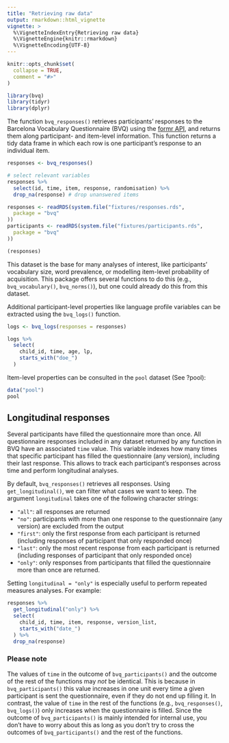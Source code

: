 ---
title: "Retrieving raw data"
output: rmarkdown::html_vignette
vignette: >
  %\VignetteIndexEntry{Retrieving raw data}
  %\VignetteEngine{knitr::rmarkdown}
  %\VignetteEncoding{UTF-8}
---

```{r, include = FALSE}
knitr::opts_chunk$set(
  collapse = TRUE,
  comment = "#>"
)
```

```{r setup, message=FALSE, warning=FALSE}
library(bvq)
library(tidyr)
library(dplyr)
```

The function `bvq_responses()` retrieves participants' responses to the Barcelona Vocabulary Questionnaire (BVQ) using the [formr API](https://formr.org/documentation), and returns them along participant- and item-level information. This function returns a tidy data frame in which each row is one participant's response to an individual item. 

```{r responses, eval=FALSE, echo=TRUE, message=FALSE, warning=FALSE, paged.print=FALSE}
responses <- bvq_responses()

# select relevant variables
responses %>%
  select(id, time, item, response, randomisation) %>%
  drop_na(response) # drop unanswered items
```

```{r load-responses, echo=FALSE, message=FALSE, warning=FALSE, paged.print=FALSE}
responses <- readRDS(system.file("fixtures/responses.rds",
  package = "bvq"
))
participants <- readRDS(system.file("fixtures/participants.rds",
  package = "bvq"
))

(responses)
```

This dataset is the base for many analyses of interest, like participants' vocabulary size, word prevalence, or modelling item-level probability of acquisition. This package offers several functions to do this (e.g., `bvq_vocabulary()`, `bvq_norms()`), but one could already do this from this dataset.

Additional participant-level properties like language profile variables can be extracted using the `bvq_logs()` function.

```{r logs, eval=FALSE, echo=TRUE, message=FALSE, warning=FALSE, paged.print=FALSE}
logs <- bvq_logs(responses = responses)

logs %>%
  select(
    child_id, time, age, lp,
    starts_with("doe_")
  )
```

Item-level properties can be consulted in the `pool` dataset (See ?pool):

```{r pool}
data("pool")
pool
```

## Longitudinal responses

Several participants have filled the questionnaire more than once. All questionnaire responses included in any dataset returned by any function in BVQ have an associated `time` value. This variable indexes how many times that specific participant has filled the questionnaire (any version), including their last response. This allows to track each participant's responses across time and perform longitudinal analyses.

By default, `bvq_responses()` retrieves all responses. Using `get_longitudinal()`, we can filter what cases we want to keep. The argument `longitudinal ` takes one of the following character strings:

* `"all"`: all responses are returned
* `"no"`: participants with more than one response to the questionnaire (any version) are excluded from the output
* `"first"`: only the first response from each participant is returned (including responses of participant that only responded once)
* `"last"`: only the most recent response from each participant is returned (including responses of participant that only responded once)
* `"only"`: only responses from participants that filled the questionnaire more than once are returned.

Setting `longitudinal = "only"` is especially useful to perform repeated measures analyses. For example:

```{r responses-longitudinal, echo=FALSE, message=FALSE, warning=FALSE, paged.print=FALSE}
responses %>%
  get_longitudinal("only") %>%
  select(
    child_id, time, item, response, version_list,
    starts_with("date_")
  ) %>%
  drop_na(response)
```

### Please note

The values of `time` in the outcome of `bvq_participants()` and the outcome of the rest of the functions may *not* be identical. This is because in `bvq_participants()` this value increases in one unit every time a given participant is sent the questionnaire, even if they do not end up filling it. In contrast, the value of `time` in the rest of the functions (e.g., `bvq_responses()`, `bvq_logs()`) only increases when the questionnaire is filled. Since the outcome of `bvq_participants()` is mainly intended for internal use, you don't have to worry about this as long as you don't try to cross the outcomes of `bvq_participants()` and the rest of the functions.
